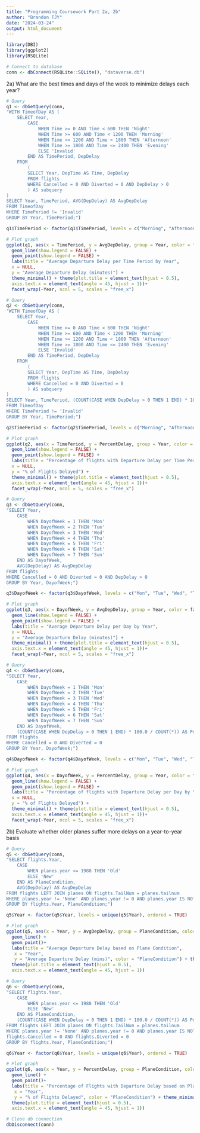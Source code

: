 ---
title: "Programming Coursework Part 2a, 2b"
author: "Brandon TJY"
date: "2024-03-24"
output: html_document
---

```{r setup}
library(DBI)
library(ggplot2)
library(RSQLite)

# Connect to database
conn <- dbConnect(RSQLite::SQLite(), "dataverse.db")
```

2a) What are the best times and days of the week to minimize delays each year?

```{r Average departure delay for each time period of the day in minutes }
# Query
q1 <- dbGetQuery(conn,
"WITH TimeofDay AS (
    SELECT Year,
        CASE
            WHEN Time >= 0 AND Time < 600 THEN 'Night'
            WHEN Time >= 600 AND Time < 1200 THEN 'Morning'
            WHEN Time >= 1200 AND Time < 1800 THEN 'Afternoon'
            WHEN Time >= 1800 AND Time <= 2400 THEN 'Evening'
            ELSE 'Invalid'
        END AS TimePeriod, DepDelay
    FROM
        (
        SELECT Year, DepTime AS Time, DepDelay
        FROM flights
        WHERE Cancelled = 0 AND Diverted = 0 AND DepDelay > 0
        ) AS subquery
)
SELECT Year, TimePeriod, AVG(DepDelay) AS AvgDepDelay
FROM TimeofDay
WHERE TimePeriod != 'Invalid'
GROUP BY Year, TimePeriod;")

q1$TimePeriod <- factor(q1$TimePeriod, levels = c("Morning", "Afternoon", "Evening", "Night"))

# Plot graph
ggplot(q1, aes(x = TimePeriod, y = AvgDepDelay, group = Year, color = factor(Year)))+
  geom_line(show.legend = FALSE) + 
  geom_point(show.legend = FALSE) +
  labs(title = "Average Departure Delay per Time Period by Year",
  x = NULL,
  y = "Average Departure Delay (minutes)") + 
  theme_minimal() + theme(plot.title = element_text(hjust = 0.5),
  axis.text.x = element_text(angle = 45, hjust = 1))+ 
  facet_wrap(~Year, ncol = 5, scales = "free_x")
```

``` {r Percentage of departure delayed flights for each time period of the day}
# Query
q2 <- dbGetQuery(conn,
"WITH TimeofDay AS (
    SELECT Year,
        CASE
            WHEN Time >= 0 AND Time < 600 THEN 'Night'
            WHEN Time >= 600 AND Time < 1200 THEN 'Morning'
            WHEN Time >= 1200 AND Time < 1800 THEN 'Afternoon'
            WHEN Time >= 1800 AND Time <= 2400 THEN 'Evening'
            ELSE 'Invalid'
        END AS TimePeriod, DepDelay
    FROM
        (
        SELECT Year, DepTime AS Time, DepDelay
        FROM flights
        WHERE Cancelled = 0 AND Diverted = 0 
        ) AS subquery
)
SELECT Year, TimePeriod, (COUNT(CASE WHEN DepDelay > 0 THEN 1 END) * 100.0 / COUNT(*)) AS PercentDelay
FROM TimeofDay
WHERE TimePeriod != 'Invalid'
GROUP BY Year, TimePeriod;")

q2$TimePeriod <- factor(q2$TimePeriod, levels = c("Morning", "Afternoon", "Evening", "Night"))

# Plot graph
ggplot(q2, aes(x = TimePeriod, y = PercentDelay, group = Year, color = factor(Year)))+
  geom_line(show.legend = FALSE) + 
  geom_point(show.legend = FALSE) +
  labs(title = "Percentage of flights with Departure Delay per Time Period by Year",
  x = NULL,
  y = "% of Flights Delayed") + 
  theme_minimal() + theme(plot.title = element_text(hjust = 0.5),
  axis.text.x = element_text(angle = 45, hjust = 1))+ 
  facet_wrap(~Year, ncol = 5, scales = "free_x")
```

```{r Average delay per day in minutes}
# Query
q3 <- dbGetQuery(conn,
"SELECT Year,
    CASE
        WHEN DayofWeek = 1 THEN 'Mon' 
        WHEN DayofWeek = 2 THEN 'Tue'
        WHEN DayofWeek = 3 THEN 'Wed'
        WHEN DayofWeek = 4 THEN 'Thu'
        WHEN DayofWeek = 5 THEN 'Fri'
        WHEN DayofWeek = 6 THEN 'Sat'
        WHEN DayofWeek = 7 THEN 'Sun'
    END AS DayofWeek,
    AVG(DepDelay) AS AvgDepDelay
FROM flights
WHERE Cancelled = 0 AND Diverted = 0 AND DepDelay > 0
GROUP BY Year, DayofWeek;")

q3$DayofWeek <- factor(q3$DayofWeek, levels = c("Mon", "Tue", "Wed", "Thu", "Fri", "Sat", "Sun"))

# Plot graph
ggplot(q3, aes(x = DayofWeek, y = AvgDepDelay, group = Year, color = factor(Year)))+
  geom_line(show.legend = FALSE) + 
  geom_point(show.legend = FALSE) +
  labs(title = "Average Departure Delay per Day by Year",
  x = NULL,
  y = "Average Departure Delay (minutes)") + 
  theme_minimal() + theme(plot.title = element_text(hjust = 0.5),
  axis.text.x = element_text(angle = 45, hjust = 1))+ 
  facet_wrap(~Year, ncol = 5, scales = "free_x")
```

```{r Percentage of delayed flights per day}
# Query
q4 <- dbGetQuery(conn,
"SELECT Year,
    CASE
        WHEN DayofWeek = 1 THEN 'Mon'
        WHEN DayofWeek = 2 THEN 'Tue'
        WHEN DayofWeek = 3 THEN 'Wed'
        WHEN DayofWeek = 4 THEN 'Thu'
        WHEN DayofWeek = 5 THEN 'Fri'
        WHEN DayofWeek = 6 THEN 'Sat'
        WHEN DayofWeek = 7 THEN 'Sun'
    END AS DayofWeek,
    (COUNT(CASE WHEN DepDelay > 0 THEN 1 END) * 100.0 / COUNT(*)) AS PercentDelay
FROM flights
WHERE Cancelled = 0 AND Diverted = 0
GROUP BY Year, DayofWeek;")

q4$DayofWeek <- factor(q4$DayofWeek, levels = c("Mon", "Tue", "Wed", "Thu", "Fri", "Sat", "Sun"))

# Plot graph
ggplot(q4, aes(x = DayofWeek, y = PercentDelay, group = Year, color = factor(Year)))+
  geom_line(show.legend = FALSE) + 
  geom_point(show.legend = FALSE) +
  labs(title = "Percentage of flights with Departure Delay per Day by Year",
  x = NULL,
  y = "% of Flights Delayed") + 
  theme_minimal() + theme(plot.title = element_text(hjust = 0.5),
  axis.text.x = element_text(angle = 45, hjust = 1))+ 
  facet_wrap(~Year, ncol = 5, scales = "free_x")
```

2b) Evaluate whether older planes suffer more delays on a year-to-year basis

```{r Average departure delay in minutes based on plane condition by year}
# Query
q5 <- dbGetQuery(conn,
"SELECT flights.Year,
    CASE
        WHEN planes.year <= 1988 THEN 'Old'
        ELSE 'New'
    END AS PlaneCondition,
    AVG(DepDelay) AS AvgDepDelay
FROM flights LEFT JOIN planes ON flights.TailNum = planes.tailnum
WHERE planes.year != 'None' AND planes.year != 0 AND planes.year IS NOT NULL AND flights.DepDelay > 0 AND flights.Cancelled = 0 AND flights.Diverted = 0
GROUP BY flights.Year, PlaneCondition;")

q5$Year <- factor(q5$Year, levels = unique(q5$Year), ordered = TRUE)

# Plot graph
ggplot(q5, aes(x = Year, y = AvgDepDelay, group = PlaneCondition, color = PlaneCondition)) +
  geom_line() +
  geom_point()+
  labs(title = "Average Departure Delay based on Plane Condition",
   x = "Year",
   y = "Average Departure Delay (mins)", color = "PlaneCondition") + theme_minimal() +
  theme(plot.title = element_text(hjust = 0.5),
  axis.text.x = element_text(angle = 45, hjust = 1))
```

```{r Percentage of delayed flights based on plane condition}
# Query
q6 <- dbGetQuery(conn,
"SELECT flights.Year,
    CASE
        WHEN planes.year <= 1988 THEN 'Old'
        ELSE 'New'
    END AS PlaneCondition,
    (COUNT(CASE WHEN DepDelay > 0 THEN 1 END) * 100.0 / COUNT(*)) AS PercentDelay
FROM flights LEFT JOIN planes ON flights.TailNum = planes.tailnum
WHERE planes.year != 'None' AND planes.year != 0 AND planes.year IS NOT NULL AND 
flights.Cancelled = 0 AND flights.Diverted = 0
GROUP BY flights.Year, PlaneCondition;")

q6$Year <- factor(q6$Year, levels = unique(q6$Year), ordered = TRUE)

# Plot graph
ggplot(q6, aes(x = Year, y = PercentDelay, group = PlaneCondition, color = PlaneCondition)) +
  geom_line() +
  geom_point()+
  labs(title = "Percentage of Flights with Departure Delay based on Plane Condition",
   x = "Year",
   y = "% of Flights Delayed", color = "PlaneCondition") + theme_minimal() +
  theme(plot.title = element_text(hjust = 0.5),
  axis.text.x = element_text(angle = 45, hjust = 1))
```

```{r close}
# Close db connection
dbDisconnect(conn)
```